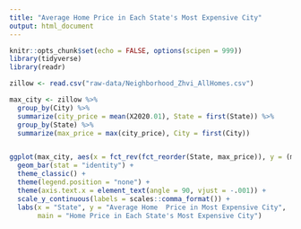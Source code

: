```yaml
---
title: "Average Home Price in Each State's Most Expensive City"
output: html_document
---
```


```r
knitr::opts_chunk$set(echo = FALSE, options(scipen = 999))
library(tidyverse)
library(readr)

zillow <- read.csv("raw-data/Neighborhood_Zhvi_AllHomes.csv")

```


```r


max_city <- zillow %>%
  group_by(City) %>%
  summarize(city_price = mean(X2020.01), State = first(State)) %>%
  group_by(State) %>%
  summarize(max_price = max(city_price), City = first(City))


ggplot(max_city, aes(x = fct_rev(fct_reorder(State, max_price)), y = (max_price), fill = City)) +
  geom_bar(stat = "identity") +
  theme_classic() +
  theme(legend.position = "none") +
  theme(axis.text.x = element_text(angle = 90, vjust = -.001)) +
  scale_y_continuous(labels = scales::comma_format()) +
  labs(x = "State", y = "Average Home  Price in Most Expensive City",
       main = "Home Price in Each State's Most Expensive City")




```

